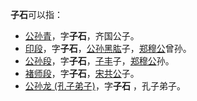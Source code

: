 '''子石'''可以指：
* [[公孙青|公孙青]]，字'''子石'''，齐国公子。 
* [[印段|印段]]，字'''子石'''，[[公孙黑肱|公孙黑肱]]子，[[郑穆公|郑穆公]]曾孙。
* [[公孙段|公孙段]]，字'''子石'''，[[子丰|子丰]]子，[[郑穆公|郑穆公]]孙。
* [[褚师段|褚师段]]，字'''子石'''，[[宋共公|宋共公]]子。 
* [[公孙龙_(孔子弟子)|公孙龙 (孔子弟子)]]，字'''子石''' ，孔子弟子。


{{disambig|Cat=二字人名消歧义}}